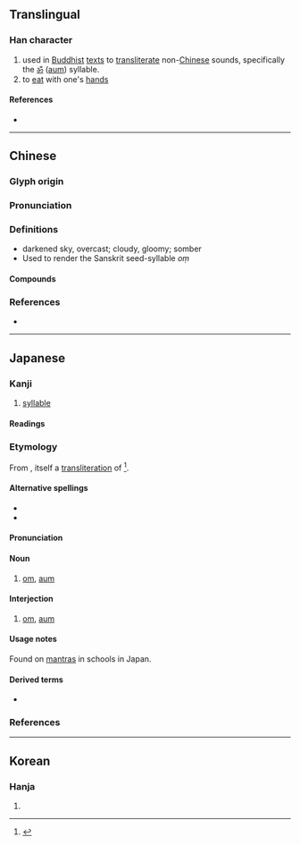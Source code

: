 {{character info/new}}
==Translingual==

===Han character===
{{Han char|rn=30|rad=口|as=08|sn=11|four=64016|canj=RKLU|ids=⿰口奄}}

# used in [[Buddhist]] [[text]]s to [[transliterate]] non-[[Chinese]] sounds, specifically the [[ॐ]] ([[aum]]) syllable.
# to [[eat]] with one's [[hand]]s

====References====
* {{Han ref|kx=0193.270|dkj=03770|dj=0414.060|hdz=10638.140|uh=5535|ud=21813|bh=D47B|bd=54395}}

----

==Chinese==
{{zh-forms}}

===Glyph origin===
{{Han etym}}

===Pronunciation===
{{zh-pron
|m=ǎn
|c=am2
|mc=y
|oc=y
|cat=
}}

===Definitions===
{{zh-hanzi}}

*darkened sky, overcast; cloudy, gloomy; somber
*Used to render the Sanskrit seed-syllable ''oṃ''

====Compounds====
{{zh-der|唵噆}}

===References===
* {{R:yue:mfccd}}

----

==Japanese==

===Kanji===
{{ja-kanji|grade=|rs=口08}}

# [[syllable]]

====Readings====
{{rfv-pronunciation|ja}}
{{ja-readings
|goon=おん<おん<おむ
|kanon=あん<あん<あむ
|kun=ふく-む
}}

===Etymology===
{{ja-kanjitab|おん|yomi=on}}
From {{etyl|ltc|ja|sort=おん}} {{m|ltc|唵|tr=ʔʌm<sup>X</sup>}}, itself a [[transliteration]] of {{etyl|sa|ja|sort=おん}} {{m|sa|ओँ}}<ref name="DJR">{{R:Daijirin}}</ref>.

====Alternative spellings====
* {{ja-r|阿%吽|あ%うん}}
* {{ja-r|オーム}}

====Pronunciation====
{{ja-pron|おん|y=goon}}

====Noun====
{{ja-noun|おん|オン}}

# {{lb|ja|Buddhism|sort=おん}} [[om]], [[aum]]

====Interjection====
{{ja-pos|interjection|おん|オン}}

# {{lb|ja|Buddhism|sort=おん}} [[om]], [[aum]]

====Usage notes====
Found on [[mantra]]s in {{ll|ja|密教|esoteric Buddhist}} schools in Japan.

====Derived terms====
* {{ja-r|唵%麽%抳%鉢%納%麽%吽|オン% マ%ニ % ハン%ド%マ% ウン|[[om mani padme hum|oṃ maṇi padme hūṃ]]}}

===References===
<references/>

----

==Korean==

===Hanja===
{{ko-hanja|hangeul=[[암]], [[옴]]|rv=am, om|mr=am, om}}

# {{defn|lang=ko|sort=口08}}